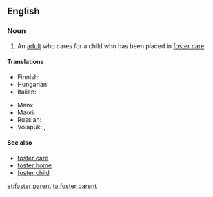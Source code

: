 ==English==

===Noun===
{{en-noun|head=[[foster]] [[parent]]}}

# An [[adult]] who cares for a child who has been placed in [[foster care]].

====Translations====
{{trans-top|an adult who cares for a child who has been placed in foster care}}
* Finnish: {{t-|fi|kasvatusvanhempi}}
* Hungarian: {{t-|hu|nevelőszülő}}
* Italian: {{t-|it|genitore adottivo|m}}
{{trans-mid}}
* Manx: {{t-|gv|dolteyder|m}}
* Maori: {{t-|mi|matua whāngai}}
* Russian: {{t-|ru|приёмный родитель|m|tr=prijómnyj rodítel'|sc=Cyrl}}
* Volapük: {{qualifier|male or female}} {{t+|vo|kälan}}, {{qualifier|male}} {{t-|vo|hikälan}}, {{qualifier|female}} {{t+|vo|jikälan}}
{{trans-bottom}}

====See also====
* [[foster care]]
* [[foster home]]
* [[foster child]]

[[et:foster parent]]
[[ta:foster parent]]